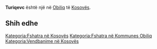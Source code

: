 {{Fshat në 
 | Emri                = Turiqevc
 | EmriAlt                = 
 | NAME_SHORT_FORM=      
 | NAME_GENERIC=      
 | NAME_SORT_NAME_RO=      TURIQEVC
 | FULL_NAME_RO = Turiqevc
 | FULL_NAME_ND_RO=Turiqevc
 | SORT_NAME_RG=TURIQEVC
 | FULL_NAME_RG=Turiqevc
 | FULL_NAME_ND_RG=Turiqevc
 | SRP_NAME_SHORT_FORM=      
 | SRP_NAME_GENERIC=      
 | SRP_NAME_SORT_NAME_RO=      
 | SRP_FULL_NAME_RO = 
 | SRP_FULL_NAME_ND_RO=
 | SRP_SORT_NAME_RG=
 | SRP_FULL_NAME_RG=
 | SRP_FULL_NAME_ND_RG=
 | Emri (Rasa dhanore) = 
 | Figura              = 
 | Shteti              = Kosovo
 | Komuna              = Obiliq
 | Kodi postar         = 
 | Sipërfaqja          = 

 | Popullsia           = 

 | Regj. i popullsisë  = 
 | Dend. e popullsisë  = 
 | Faqja zyrtare       = 
 <!--- Koordinatat ----> 
 | Gjerësia            = 42.585278
 | Gjatësia            = 21.426111
 | Lartësia            = 
}}
'''Turiqevc''' është një [[]] në [[Obiliq]] të [[Kosovës]].

<!-- == Gjeografia == -->
<!-- == Historia == -->
<!-- == Demografia == -->
== Shih edhe ==
{{Komuna Obiliq}}
{{Kosovo-Administrata-Cung}}

[[Kategoria:Fshatra në Kosovës]]
[[Kategoria:Fshatra në Kommunes Obiliq]]
[[Kategoria:Vendbanime në Kosovës]]